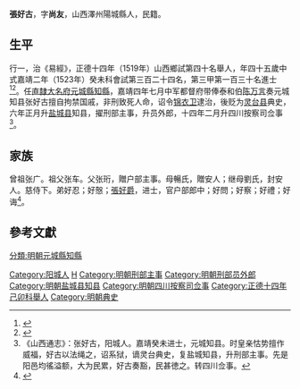 {{明清人物信息框
| 姓名 = 张好古
| 原名 =
| 圖片名稱= 
| 圖片大小 =
| 圖片說明 = 
| 最高職務 =四川按察司佥事
| 國家 = 大明 
| 爵位 =
| 籍貫 = [[山西|山西]][[澤州|澤州]][[陽城縣|陽城縣]]
| 族裔 = 
| 字號 = 
| 諡號 =
| 出生日期 = 十一月十九日
| 出生地點 = 
| 逝世日期 = 卒年不詳 
| 逝世地點 =
| 墓葬 =
| 配偶 = 娶王氏，继娶李氏
| 親屬 = 
| 出身 =
* 正德十四年己卯科舉人
* 嘉靖二年癸未科進士
| 經歷 =
| 著作 = 
}}'''張好古'''{{BD|1479年||？年||catIdx=Z張}}，字'''尚友'''，山西澤州陽城縣人，民籍。

==生平== 
行一，治《易經》，正德十四年（1519年）山西鄉試第四十名舉人，年四十五歲中式嘉靖二年（1523年）癸未科會試第三百二十四名，第三甲第一百三十名進士<ref>{{Cite book|title=《皇明贡举考》卷五|last=（明）[[张朝瑞|张朝瑞]]|first=|publisher=《续修四库全书》史部第828册|year=|isbn=|location=|pages=}}</ref><ref>{{Cite book|title=贡举志五种 上|last=鲁小俊，江俊伟著|first=|publisher=武汉：武汉大学出版社|year=2009|isbn=978-7-307-07043-1|location=|pages=}}</ref>。任[[直隸|直隸]][[大名府|大名府]][[元城縣|元城縣]][[知縣|知縣]]，嘉靖四年七月中军都督府带俸泰和伯[[陈万言|陈万言]]奏元城知县张好古擅自拘禁国戚，非刑致死人命，诏令[[锦衣卫|锦衣卫]]逮治，後贬为[[灵台县|灵台县]]典史，六年正月升[[盐城县|盐城县]]知县，擢刑部主事，升员外郎，十四年二月升四川按察司佥事<ref>《山西通志》：张好古，阳城人。嘉靖癸未进士，元城知县。时皇亲怙势擅作威福，好古以法绳之，诏系狱，谪灵台典史，复盐城知县，升刑部主事。先是阳邑均徭溢额，大为民累，好古奏豁，民甚徳之。转四川佥事。</ref>。

==家族== 
曾祖张广。祖父张车。父张珩，贈户部主事。母暢氏，贈安人；继母劉氏，封安人。慈侍下。弟好忍；好慤；[[張好爵|張好爵]]，进士，官户部郎中；好問；好察；好禮；好诲<ref>{{Cite book|title=天一阁藏明代科举录选刊 登科录 点校本|last=龚延明主编|first=|publisher=宁波出版社|year=2016|isbn=978-7-5526-2320-8|location=宁波|pages=|quote=《天一閣藏明代科舉錄選刊.登科錄》之《嘉靖二年癸未科進士登科録》}}</ref>。

==參考文獻==
{{Reflist}}

{{嘉靖二年癸未科殿試金榜}}
{{DEFAULTSORT:Z張}}
[[分類:明朝元城縣知縣|分類:明朝元城縣知縣]]
[[Category:阳城人|Category:阳城人]]
[[Category:张姓|H]]
[[Category:明朝刑部主事|Category:明朝刑部主事]]
[[Category:明朝刑部员外郎|Category:明朝刑部员外郎]]
[[Category:明朝盐城县知县|Category:明朝盐城县知县]]
[[Category:明朝四川按察司佥事|Category:明朝四川按察司佥事]]
[[Category:正德十四年己卯科舉人|Category:正德十四年己卯科舉人]]
[[Category:明朝典史|Category:明朝典史]]